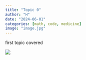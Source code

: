 ```yaml
---
title: "Topic 0"
author: "H"
date: "2024-06-01"
categories: [math, code, medicine]
image: "image.jpg"
---
```


first topic covered

![](thumbnail.jpg)
